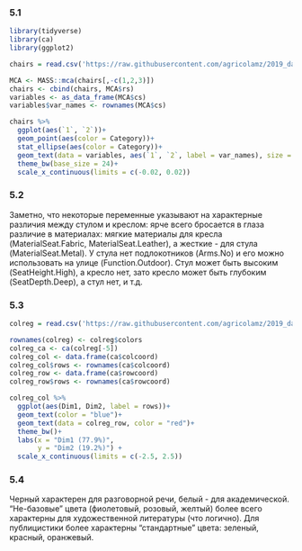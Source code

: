 ### 5.1
```r
library(tidyverse)
library(ca)
library(ggplot2)

chairs = read.csv('https://raw.githubusercontent.com/agricolamz/2019_data_analysis_for_linguists/master/data/students/deltamachine/hw5_CA_MCA/hw5_chairs.csv')

MCA <- MASS::mca(chairs[,-c(1,2,3)])
chairs <- cbind(chairs, MCA$rs)
variables <- as_data_frame(MCA$cs)
variables$var_names <- rownames(MCA$cs)

chairs %>% 
  ggplot(aes(`1`, `2`))+
  geom_point(aes(color = Category))+
  stat_ellipse(aes(color = Category))+
  geom_text(data = variables, aes(`1`, `2`, label = var_names), size = 5)+
  theme_bw(base_size = 24)+
  scale_x_continuous(limits = c(-0.02, 0.02))

```

### 5.2

Заметно, что некоторые переменные указывают на характерные различия между стулом и креслом: ярче всего бросается в глаза различие в материалах: мягкие материалы для кресла (MaterialSeat.Fabric, MaterialSeat.Leather), а жесткие - для стула (MaterialSeat.Metal). У стула нет подлокотников (Arms.No) и его можно использовать на улице (Function.Outdoor). Cтул может быть высоким (SeatHeight.High), а кресло нет, зато кресло может быть глубоким (SeatDepth.Deep), а стул нет, и т.д.

### 5.3
```r
colreg = read.csv('https://raw.githubusercontent.com/agricolamz/2019_data_analysis_for_linguists/master/data/students/deltamachine/hw5_CA_MCA/hw5_colreg.csv')

rownames(colreg) <- colreg$colors
colreg_ca <- ca(colreg[-5])
colreg_col <- data.frame(ca$colcoord)
colreg_col$rows <- rownames(ca$colcoord)
colreg_row <- data.frame(ca$rowcoord)
colreg_row$rows <- rownames(ca$rowcoord)

colreg_col %>% 
  ggplot(aes(Dim1, Dim2, label = rows))+
  geom_text(color = "blue")+
  geom_text(data = colreg_row, color = "red")+
  theme_bw()+
  labs(x = "Dim1 (77.9%)",
       y = "Dim2 (19.2%)") + 
  scale_x_continuous(limits = c(-2.5, 2.5))

```

### 5.4

Черный характерен для разговорной речи, белый - для академической.  "Не-базовые" цвета (фиолетовый, розовый, желтый) более всего характерны для художественной литературы (что логично). Для публицистики более характерны "стандартные" цвета: зеленый, красный, оранжевый.
